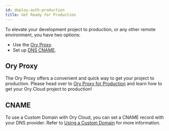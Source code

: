 ```yaml
---
id: deploy-auth-production
title: Get Ready for Production
---
```


To elevate your development project to production, or any other remote environment, you have two options:

- Use the [Ory Proxy](#ory-proxy).
- Set up [DNS CNAME](#cname).

## Ory Proxy

The Ory Proxy offers a convenient and quick way to get your project to production. Please head over to
[Ory Proxy for Production](../guides/cli/proxy-and-tunnel) and learn how to get your Ory Cloud project to production!

## CNAME

To use a Custom Domain with Ory Cloud, you can set a CNAME record with your DNS provider. Refer to
[Using a Custom Domain](../guides/custom-domains.mdx) for more information.
